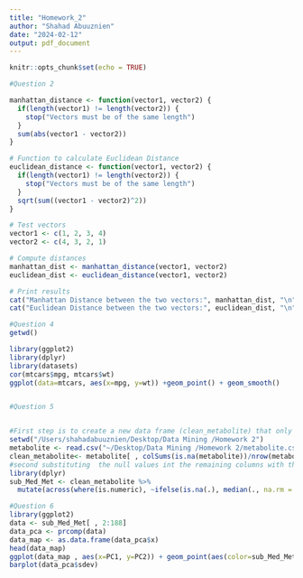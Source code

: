 ```yaml
---
title: "Homework_2"
author: "Shahad Abuuznien"
date: "2024-02-12"
output: pdf_document
---
```


```r
knitr::opts_chunk$set(echo = TRUE)
```

```r
#Question 2

manhattan_distance <- function(vector1, vector2) {
  if(length(vector1) != length(vector2)) {
    stop("Vectors must be of the same length")
  }
  sum(abs(vector1 - vector2))
}

# Function to calculate Euclidean Distance
euclidean_distance <- function(vector1, vector2) {
  if(length(vector1) != length(vector2)) {
    stop("Vectors must be of the same length")
  }
  sqrt(sum((vector1 - vector2)^2))
}

# Test vectors
vector1 <- c(1, 2, 3, 4)
vector2 <- c(4, 3, 2, 1)

# Compute distances
manhattan_dist <- manhattan_distance(vector1, vector2)
euclidean_dist <- euclidean_distance(vector1, vector2)

# Print results
cat("Manhattan Distance between the two vectors:", manhattan_dist, "\n")
cat("Euclidean Distance between the two vectors:", euclidean_dist, "\n")

#Question 4
getwd()

library(ggplot2)
library(dplyr)
library(datasets)
cor(mtcars$mpg, mtcars$wt)
ggplot(data=mtcars, aes(x=mpg, y=wt)) +geom_point() + geom_smooth()


#Question 5


#First step is to create a new data frame (clean_metabolite) that only has the
setwd("/Users/shahadabuuznien/Desktop/Data Mining /Homework 2")
metabolite <- read.csv("~/Desktop/Data Mining /Homework 2/metabolite.csv")
clean_metabolite<- metabolite[ , colSums(is.na(metabolite))/nrow(metabolite)<=0.75]
#second substituting  the null values int the remaining columns with the meadian of each column and call the new data set sub_Med_Met
library(dplyr)
sub_Med_Met <- clean_metabolite %>%
  mutate(across(where(is.numeric), ~ifelse(is.na(.), median(., na.rm = TRUE), .)))

#Question 6
library(ggplot2)
data <- sub_Med_Met[ , 2:188]
data_pca <- prcomp(data)
data_map <- as.data.frame(data_pca$x)
head(data_map)
ggplot(data_map , aes(x=PC1, y=PC2)) + geom_point(aes(color=sub_Med_Met$Label))
barplot(data_pca$sdev)
```

